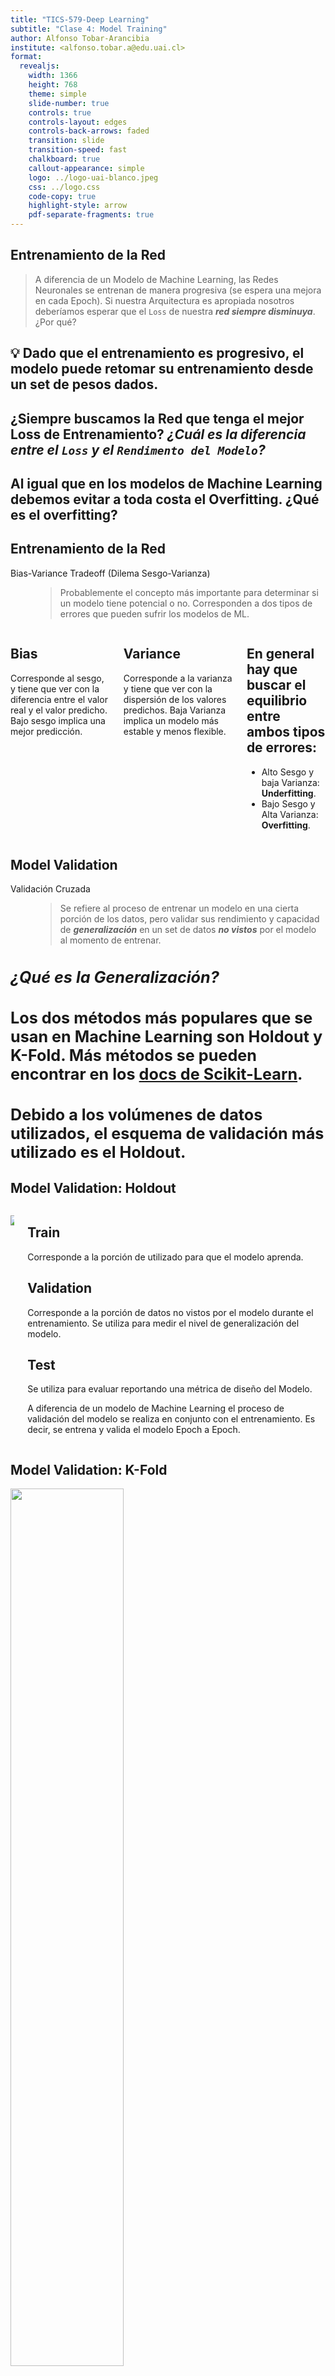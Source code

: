 ```yaml
---
title: "TICS-579-Deep Learning"
subtitle: "Clase 4: Model Training"
author: Alfonso Tobar-Arancibia
institute: <alfonso.tobar.a@edu.uai.cl>
format:
  revealjs:
    width: 1366
    height: 768
    theme: simple
    slide-number: true
    controls: true
    controls-layout: edges
    controls-back-arrows: faded
    transition: slide
    transition-speed: fast
    chalkboard: true
    callout-appearance: simple
    logo: ../logo-uai-blanco.jpeg
    css: ../logo.css
    code-copy: true
    highlight-style: arrow
    pdf-separate-fragments: true
---
```


## Entrenamiento de la Red {.smaller}


> A diferencia de un Modelo de Machine Learning, las Redes Neuronales se entrenan de manera progresiva (se espera una mejora en cada Epoch). Si nuestra Arquitectura es apropiada nosotros deberíamos esperar que el `Loss` de nuestra ***red siempre disminuya***. ¿Por qué?

:::{.callout-tip .fragment icon=false appearance="default"}
## 💡 Dado que el entrenamiento es progresivo, el modelo puede retomar su entrenamiento desde un set de pesos dados.
:::

::: {.callout-warning .fragment icon=false appearance="default"}
## **¿Siempre buscamos la Red que tenga el mejor Loss de Entrenamiento?** ***¿Cuál es la diferencia entre el `Loss` y el `Rendimento del Modelo`?***
:::

::: {.callout-important .fragment icon=false appearance="default"}
## Al igual que en los modelos de Machine Learning debemos evitar a toda costa el Overfitting. ¿Qué es el overfitting?
:::

## Entrenamiento de la Red {.smaller}

Bias-Variance Tradeoff (Dilema Sesgo-Varianza)
: > Probablemente el concepto más importante para determinar si un modelo tiene potencial o no. Corresponden a dos tipos de errores que pueden sufrir los modelos de ML. 

::: {.columns .fragment}
::: {.column .callout-note appearance="default" icon=false}
## Bias
Corresponde al sesgo, y tiene que ver con la diferencia entre el valor real y el valor predicho. Bajo sesgo implica una mejor predicción.
:::
::: {.column .callout-caution appearance="default" icon=false}
## Variance
Corresponde a la varianza y tiene que ver con la dispersión de los valores predichos. Baja Varianza implica un modelo más estable y menos flexible.
:::

::: {.callout-important .fragment appearance="default" icon=false}
## En general hay que buscar el equilibrio entre ambos tipos de errores:

* Alto Sesgo y baja Varianza: **Underfitting**. 
* Bajo Sesgo y Alta Varianza: **Overfitting**. 

:::
:::

## Model Validation {.smaller}

Validación Cruzada
: > Se refiere al proceso de entrenar un modelo en una cierta porción de los datos, pero validar sus rendimiento y capacidad de ***generalización*** en un set de datos ***no vistos*** por el modelo al momento de entrenar. 

::::{style="font-size: 120%;"}
::: {.callout-warning icon=false appearance="default" }
## ***¿Qué es la Generalización?***
:::

::: {.callout-note icon=false appearance="default" }
## Los dos métodos más populares que se usan en Machine Learning son **Holdout** y **K-Fold.** Más métodos se pueden encontrar en los [docs de Scikit-Learn](https://scikit-learn.org/stable/modules/cross_validation.html). 
:::

::: {.callout-important icon=false appearance="default" }
## Debido a los volúmenes de datos utilizados, el esquema de validación más utilizado es el **Holdout**.
:::
::::

## Model Validation: Holdout {.smaller}

::: {.columns}
::: {.column}

![](img/clase-4/data_split.png){.lightbox fig-align="center"}
:::
::: {.column}

::: {.callout-note appearance="default" icon="false"}
## **Train**
Corresponde a la porción de utilizado para que el modelo aprenda.
:::
::: {.callout-important appearance="default" icon="false"}
## **Validation**
Corresponde a la porción de datos no vistos por el modelo durante el entrenamiento. Se utiliza para medir el nivel de generalización del modelo.
:::
::: {.callout-caution appearance="default" icon="false"}
## **Test**
Se utiliza para evaluar reportando una métrica de diseño del Modelo.
:::

::: {.callout-caution}
A diferencia de un modelo de Machine Learning el proceso de validación del modelo se realiza en conjunto con el entrenamiento. Es decir, se entrena y valida el modelo Epoch a Epoch.
:::
:::
::: 

## Model Validation: K-Fold {.smaller}

![](img/clase-4/k-fold.png){.lightbox fig-align="center" width="60%"}

::: {.callout-important}
Corresponde al proceso de Holdout pero repetido $K$ veces. ***No es tan utilizado en Deep Learning debido a los altos costos computacionales***.
:::

# ¿Qué es Pytorch?

## Pytorch {.smaller}
> Es una librería de manipulación de Tensores especializada en Deep Learning. Provee principalmente, manipulación de tensores (igual que Numpy, pero en GPU), además de Autograd (calcula derivadas de manera automática).

Para poder comenzar a utilizarlo se requieren normalmente 3 imports:

```.python
import torch
import torch.nn as nn
import torch.nn.functional as F
```

::: {.callout-important appearance="default" icon=false}
## 👀
* `torch` es donde se encuentran la mayoría de funciones básicas para manipular tensores.
* `torch.nn` es donde se encuentran los módulos necesarios para poder crear redes neuronales (neural networks). Cada módulo es una clase en Python.
* `torch.nn.functional` es donde se encontrarán `utility functions` además de versiones funcionales de elementos de `torch.nn`. 
:::

::: {.callout-tip appearance="default"}
## 👀 Una versión funcional es capaz de replicar la operación de un módulo pero no tiene la capacidad de almacenar los parámetros aprendidos.
:::


## Pytorch: Modelo {.smaller}

::::{.columns}
:::{.column}
::: {.callout-caution style="font-size: 90%;" icon=false appearance="default"} 
## Una capa en Pytorch
* Son elementos importados desde `torch.nn`.
* Estos módulos deben ser instanciados para luego ser utilizados.
* Cada capa tiene guarda sus parámetros como `atributos`: 
  * `.weight.data` y `.bias.data` (para los pesos y bias respectivos).
  * **Ojo**: Pytorch utiliza los parámetros de manera transpuesta a como lo aprendimos en clases.

:::

```.python
## Ejemplo de un capa de parámetros en Pytorch
## Proyecta desde 4 dimensiones a 12 dimensiones
fc1 = nn.Linear(in_features = 4, out_features=12)

## Forward Pass:
## Calcula las activaciones de la capa
fc1(X)

```

:::{.callout-note style="font-size: 90%;" icon=false appearance="default"}
## Output: Activaciones de la capa
:::
```
```
tensor([[ 0.2620, -0.5313,  0.3907,  ..., -0.0451, -1.2113, -2.9476],
        [-1.2096, -0.2586, -0.1372,  ...,  0.1342, -1.1130, -1.4764],
        [-1.7676, -0.3754, -0.3786,  ...,  0.2964, -1.2234, -1.6176],
        ...,
        [-2.1432, -0.3500, -0.5168,  ...,  0.3048, -1.1075, -1.1932],
        [-2.6030,  0.0033, -0.6494,  ...,  0.8202, -1.6117, -1.0077],
        [ 0.1126, -0.4532,  0.3573,  ...,  0.0660, -1.0688, -2.4856]],
       grad_fn=<AddmmBackward0>)
```
:::
:::{.column}

::: {.callout-tip style="font-size: 90%;" icon=false appearance="default"} 
## Un clase en Pytorch permite crear redes más complejas y poseen 2 métodos principales:
  * Todas las clases deben heredar de `nn.Module`.

* `__init__()`:
  * Se inicializan los módulos con `super().__init__()`.
  * Se definen las capas de la red como atributos de la clase.
    * self.nombre_de_la_capa = nn.Capa(...)
    * self.funcion = nn.Funcion(...)
* `forward()`:
  * Define como se conectan las capas en el Forward Pass.

:::

```.python
class MLP(nn.Module):
  def __init__(self, in_features, out_features):
    super().__init__()
    
    ## Defincición de capas
    self.fc1 = nn.Linear(in_features, out_features)

  def forward(self,x):
    x = self.fc1(x)
    return x

model = MLP(in_features=4, out_features = 12)
model(X)
```
:::

::::

## Pytorch: Crear modelos más complejos {.smaller}

::::{.columns}

:::{.column width="60%"}

```.python
class MLP2(nn.Module):
  def __init__(self, in_features, out_features):
    super().__init__()
    self.fc1 = nn.Linear(in_features, out_features)
    self.relu = nn.ReLU(inplace = True)
    self.fc2 = nn.Linear(out_features, 1)

  def forward(self,x):
    x = self.fc1(x)
    x = self.relu(x)
    x = self.fc2(x)
    return x

class SuperMLP(nn.Module):
  def __init__(self):
    super().__init__()
    self.mlp1 = MLP(in_features=4, out_features=12)
    self.mlp2 = MLP2(in_features=12, out_features=8)
  def forward(self, x):
    x = self.mlp1(x)
    x = self.mlp2(x)
    return x

super_model = SuperMLP()
logits = super_model(X)
logits.shape
```

:::

:::{.column width="40%"}
::: {.callout-caution style="font-size: 90%;" icon=false appearance="default"} 
## Es posible combinar distintos `nn.Module` en un sólo modelo.
:::

![](img/clase-4/super_mlp.png){.lightbox fig-align="center" width="90%"}

```.python
super_model
```
```
SuperMLP(
  (mlp1): MLP(
    (fc1): Linear(in_features=4, out_features=12, bias=True)
  )
  (mlp2): MLP2(
    (fc1): Linear(in_features=12, out_features=8, bias=True)
    (relu): ReLU()
    (fc2): Linear(in_features=8, out_features=1, bias=True)
  )
)
```
:::
::::

## Pytorch: Visualización del Modelo {.smaller}

::::{.columns}

:::{.column width="55%"}
![](img/clase-4/super_mlp.png){.lightbox fig-align="center" width="90%"}
:::

:::{.column width="45%"}


```.python
super_model
```
```
SuperMLP(
  (mlp1): MLP(
    (fc1): Linear(in_features=4, out_features=12, bias=True)
  )
  (mlp2): MLP2(
    (fc1): Linear(in_features=12, out_features=8, bias=True)
    (relu): ReLU()
    (fc2): Linear(in_features=8, out_features=1, bias=True)
  )
)
```

```.python
from torchinfo import summary
summary(super_model)
```
```
=================================================================
Layer (type:depth-idx)                   Param #
=================================================================
SuperMLP                                 --
├─MLP: 1-1                               --
│    └─Linear: 2-1                       60
├─MLP2: 1-2                              --
│    └─Linear: 2-2                       104
│    └─ReLU: 2-3                         --
│    └─Linear: 2-4                       9
=================================================================
Total params: 173
Trainable params: 173
Non-trainable params: 0
=================================================================
```
:::
::::

## Pytorch: Optimizador y Loss Function {.smaller}

:::{.callout-important icon=false appearance="default"}
## Loss Function
* El `Loss Function` a utilizar le llamaremos `criterion`.
:::
```.python
criterion = nn.BCEWithLogitsLoss()
```

:::{.callout-caution icon=false appearance="default"}
## Optimizer
* El Optimizador lo llamaremos `optimizer` y se importa desde torch.optim.
* Además el optimizador debe ser instanciado junto con los parámetros del modelo y la tasa de aprendizaje `lr` (learning rate).
:::

```.python
optimizer = torch.optim.Adam(super_model.parameters(), lr = 3e-4)
```


## Pytorch: Training Loop {.smaller}


::::{.columns}
:::{.column}
```.python
loss_history = []
for e in range(epochs):
  # Definición del modo del Modelo
  super_model.train()
  optimizer.zero_grad()

  # Forward Pass
  logits = super_model(X)
  loss = criterion(logits, y)
  ## Calcula los gradientes (Backward Pass)
  loss.backward()

  # Actualización de los Pesos
  optimizer.step()

  # Log del Modelo
  loss_history.append(loss.item())
```
:::
:::{.column}
![](img/clase-4/training_loop.png){.lightbox fig-align="center"} 

:::
::::


:::{.callout-note style="font-size: 90%;" icon=false appearance="default"}
## Elementos clave del Training Loop
* Pytorch requiere fijar el Modo de la Red. Para entrenar se utiliza `model.train()`.
  * Pytorch tiene la costumbre de Acumular Gradientes. Por lo tanto, antes de cada Loop, se deben reiniciar los gradientes a cero utilizando `optimizer.zero_grad()`.
* El Forward Pass lo llamaremos con `logits = super_model(X)`. Esto permite calcular los Logits y las variables intermedias necesarias para el Backward Pass.
* El error/loss de la red lo calculamos con `loss = criterion(logits, y)`.
* El cálculo de gradientes lo llamaremos `loss.backward()`. Esto calcula los gradientes y los acumula en cada parámetro del modelo.
* El optimizador lo llamaremos `optimizer`. Y llamaremos al proceso de actualizar pesos como `optimizer.step()`.
:::

## Pytorch: Validation Loop {.smaller}

::::{.columns}
:::{.column}

```.python
loss_history = []
val_loss_history = []
for e in range(epochs):
  # Definición del modo del Modelo
  super_model.train()
  optimizer.zero_grad()

  # Forward Pass
  logits = super_model(X)
  loss = criterion(logits, y)
  ## Calcula los gradientes (Backward Pass)
  loss.backward()

  # Actualización de los Pesos
  optimizer.step()

  # Log de Entrenamiento
  loss_history.append(loss.item())

  # Validation Loop
  super_model.eval()

  # Evita cálculo de gradientes
  with torch.no_grad():
    val_logits = super_model(X_val)
    val_loss = criterion(val_logits, y_val)
    # Log de Validación
    val_loss_history.append(val_loss.item())
```

:::
:::{.column}
![](img/clase-4/validation_loop.png){.lightbox fig-align="center"} 

:::{.callout-note style="font-size: 80%;" icon=false appearance="default"}
## Elementos clave del Validation Loop
* Se debe fijar el modo del modelo a evaluación con `model.eval()`. No es necesario calcular gradientes en Validación ya que no hay actualización de parámetros.
  * `with torch.no_grad():` desactiva el cálculo de gradientes.
* El Forward Pass lo llamaremos con `val_logits = super_model(X_val)`. Esto permite calcular los Logits para poder calcular el loss de Validación.
* El error/loss de la red lo calculamos como `val_loss = criterion(val_logits, y_val)`.
:::

:::
::::

## Pytorch: Model Evaluation {.smaller}

:::{style="font-size: 75%;"}
> Nos referimos a la evaluación del modelo como la medición de la performance esperada por nuestro modelo. La Evaluación del Modelo se realiza en torno a una métrica definida a priori por el modelador. La métrica a utilizar está íntimamente ligada al problema a resolver.
:::

::: {.columns}
::: {.column}
#### Clasificación

* $Accuracy = \frac{1}{m} \sum_{i = 1}^m 1\{y_i = \hat{y_i}\}$
* $Precision = \frac{TP}{TP + FP}$
* $Recall = \frac{TP}{TP + FN}$
* $F1-Score = 2 \cdot \frac{Precision \cdot Recall}{Precision + Recall}$
:::


::: {.column}
#### Regresión
* $RMSE = \frac{1}{m} \sum_{i=1}^m (y_i-\hat{y_i})^2$
* $MAE = \frac{1}{m} \sum_{i=1}^m |y_i - \hat{y_i}|$
* $MAPE = 100 \cdot \frac{1}{m} \sum_{i=1}^m \frac{|y_i-\hat{y_i}|}{max(\epsilon,y_i)}$
* $SMAPE = \frac{2}{m} \sum_{i=1}^2 \frac{|y_i - \hat{y_i}  |}{max(|y_i + \hat{y_i}|,\epsilon)}$
:::
::: 


::: {.callout-warning icon=false appearance="default"}
## 🤓
Las métricas presentadas son las básicas para clasificación y regresión. Existen otras más específicas según el campo:

* IoU en segmentación semántica,
* MAP@k en recomendación,
* BLEU o ROUGE en NLP, etc.
* Una lista extensa puede consultarse en [Torchmetrics](https://lightning.ai/docs/torchmetrics/stable/all-metrics.html)
.
:::

## Pytorch: Training-Validation Loop + Evaluación {.smaller}

::::{.columns}
:::{.column}

```.python
loss_history, val_loss_history = [], []
train_metric_history, val_metric_history = [], []
for e in range():
  train_metric = BinaryAccuracy()
  val_metric = BinaryAccuracy()

  ## Training Loop
  super_model.train()
  optimizer.zero_grad()
  logits = super_model(X)
  loss = criterion(logits, y)
  loss.backward()
  optimizer.step()
  loss_history.append(loss.item())
  acc = train_metric(logits, y)
  train_metric_history.append(acc)
  tr_acc = train_metric.compute()

  # Validation Loop
  super_model.eval()
  with torch.no_grad():
    val_logits = super_model(X_val)
    val_loss = criterion(val_logits, y_val)
    val_loss_history.append(val_loss.item())
    acc = train_metric(val_logits, y_val)
    val_metric_history.append(acc)
    val_acc = test_metric.compute()

```

:::
:::{.column}
![](img/clase-4/val_loop_metrics.png){.lightbox fig-align="center"} 

:::{.callout-caution style="font-size: 80%;" icon=false appearance="default"}
## Elementos clave de este loop
* Adicional al cálculo de Loss se calcula alguna métrica de interés para el problema.
* Se pueden loguear cuantas métricas se deseen.
:::

:::
::::

## Monitoreo de un Modelo: Validation Curve {.smaller}


::: {.columns}
::: {.column width="60%"}
![](img/clase-4/validation_curve.png){.lightbox fig-align="center"}
:::
::: {.column width="40%"}
::: {.callout-important}
Es importante ser capaz de identificar el momento exacto en el cual el momento comienza su overfitting. Para ello se utiliza el **"Checkpointing"**. 
:::

::: {.callout-note appearance="default"}
## Checkpoint

* Corresponde a un snapshot del modelo a un cierto punto. En la **práctica** se almacenan los parámetros del **mejor modelo** y del **último Epoch**.
:::

::: {.callout-tip appearance="default"}
## EarlyStopping

* Teoricamente, una vez que la red Neuronal alcanza el punto de Overfitting ya no tiene sentido seguir el entrenamiento. Por lo tanto es posible detener el entrenamiento bajo una cierta condición.
:::
:::
::: 

## Entrenamiento Eficiente: GPU {.smaller}

La principal ventaja de frameworks como Pytorch es su ejecución en GPU, la cual ofrece una enorme capacidad de cómputo por la gran cantidad de núcleos.

:::{.callout-tip appearance="default" style="font-size: 120%;" icon=false}
## 🤓 Las GPUs usan CUDA (una variante compleja de C++), por lo que los errores suelen ser crípticos. Por ello se recomienda desarrollar en CPU y pasar a GPU solo cuando el código ya funcione correctamente y sea necesario entrenar.
:::

```.python
## Permite automáticamente reconocer si es que existe GPU en el sistema 
## y de existir lo asigna como el dispositivo de entrenamiento.
device = torch.device("cuda" if torch.cuda.is_available() else "cpu")
```
:::{.callout-note appearance="default" style="font-size: 120%;" icon=false}
## 🖥️ El código anterior es particularmente útil para plataformas como Google Colab donde se permite activar o desactivar el uso de GPU.
:::

```.python
## Fija el dispositivo de entrenamiento a CPU
device = torch.device("cpu")
```
## Entrenamiento Eficiente: Pytorch Dataset {.smaller}

Pytorch posee varias estrategias para hacer más eficiente el entrenamiento de Redes Neuronales. Dentro de las estrategias más comunes está el entrenamiento en GPU en Mini Batches.

:::{.callout-caution icon=false appearance="default"}
### Pytorch Dataset

Corresponde a una clase que hereda de `torch.utils.data.Dataset,` la cual define la forma en que se cargan los datos. Su principal ventaja es que permite realizar una carga perezosa (lazy loading), es decir, los datos se leen únicamente en el momento en que son requeridos.
:::

::::{.columns}
:::{.column}
```.python
from torch.utils.data import Dataset

class ExampleDataset(Dataset):
  def __init__(self, x,y):
    ## Convertimos a numpy arrays
    self.X = x.to_numpy()
    self.y = y.values

  def __len__(self):
    return len(self.X)

  def __getitem__(self, idx):
    return dict(
        ## Tranformarmos cada índice en Tensor de Floats.
        x=torch.from_numpy(self.X)[idx].float(),
        y=torch.from_numpy(self.y)[idx].float()
        )

train_data = ExampleDataset(X_train, y_train)
val_data = ExampleDataset(X_val, y_val)
```
:::
:::{.column}
:::{.callout-note icon=false appearance="default"}
## `__init__`: Inicializa el dataset solicitando los datos requeridos.
:::
:::{.callout-tip icon=false appearance="default"}
## `__len__`: Define como se calcula la cantidad de muestras del dataset.
:::
:::{.callout-important icon=false appearance="default"}
## `__getitem__`: Define qué devuelve el elemento $i$ del dataset. Es decir **train_data[i]** o **val_data[i]**.
:::
:::
::::

## Entrenamiento Eficiente: Pytorch Dataloader {.smaller}

:::{.callout-caution icon=false appearance="default"}
### Pytorch Dataloader

Corresponde a una clase que permite cargar los datos por batch. Además permite paralelizar la carga de datos utilizando múltiples workers y controlar aspectos como qué hacer con el último batch (si es que no es completo) o si es necesario mezclar los datos (shuffling). La instancia del Dataloader también es **lazy.**
:::

```.python
from torch.utils.data import DataLoader
train_loader=DataLoader(train_data, batch_size=32, num_workers=10, pin_memory=True, drop_last=True, shuffle=True)
val_loader=DataLoader(val_data, batch_size=32, num_workers=10, pin_memory=True, shuffle=False)
```

:::{style="font-size: 70%;"}
* **batch_size**: Tamaño del mini-batch.
* **num_workers**: Número de procesos a utilizar para cargar los datos.
* **pin_memory**: Si es True, las GPU destinan un espacio especial en memoria para acelerar la transferencia de datos.
* **drop_last**: Si es True, se descarta el último batch si no es completo.
* **shuffle**: Si es True, se mezclan los datos en cada epoch.
:::


:::{.callout-caution icon=false appearance="default"}
## Para entrenar en GPU es necesario que el modelo y los datos estén GPU. 
:::

:::{.callout-tip icon=false appearance="default"}
## Para pasar el modelo a la GPU se utiliza `super_model.to(device)`.
:::

:::{.callout-note icon=false appearance="default"}
## Para pasar los datos a la GPU se utiliza `X.to(device)` o `y.to(device)`.
:::

## Pytorch: Training-Validation Loop + Dataloader {.smaller}
 
::::{.columns}
:::{.column}
```.python
  epoch_loss=dict(train=[], val=[])
  epoch_metric=dict(train=[], val=[])
  super_model.to(device)
  for e in range(epochs):
    train_metric, val_metric = BinaryAccuracy(), BinaryAccuracy()
    batch_loss=dict(train=[], val=[])

    model.train()
    for batch in train_loader:
      X, y = batch["x"].to(device), batch["y"].to(device)
      optimizer.zero_grad()
      logits = super_model(X)
      loss = criterion(logits, y)
      loss.backward()
      acc = train_metric(logits, y)
      optimizer.step()
      batch_loss["train"].append(loss.item())

    tr_acc = train_metric.compute()
    train_epoch_loss = np.mean(batch_loss["train"])
    epoch_metric["train"].append(tr_acc)

    model.eval()
    with torch.no_grad():
      for batch in val_loader:
        X, y = batch["x"].to(device), batch["y"].to(device)
        logits = super_model(X)
        loss = criterion(logits, y)
        batch_loss["val"].append(loss.item())
        acc = val_metric(logits, y)

      val_acc = val_metric.compute()
      val_epoch_loss = np.mean(batch_loss["val"])
      epoch_metric["val"].append(val_acc)

    epoch_loss["train"].append(train_epoch_loss)
    epoch_loss["val"].append(val_epoch_loss)

```
:::
:::{.column}
:::{.callout-note style="font-size: 80%;" icon=false appearance="default"}
## 👀 Detalles clave de este loop

* Tanto para el Training Loop como para el Validation Loop se itera sobre el `DataLoader` en la GPU.
* Se definen métricas dentro de la Epoch. Las cuales serán utilizadas para calcular por batch y por epoch (utilizando `.compute()`).
* Se definen métricas separadas para entrenamiento y validación.
* Normalmente se loguean el Loss y una o más métricas por Epoch para construir las curvas de validación.
:::

:::{.callout-warning style="font-size: 80%;" appearance="default"}
## Detach
En ocasiones no es posible convertir un tensor a un valor numérico (float, int, etc) si es que el tensor requiere gradientes. En estos casos es necesario "desconectar" el tensor del grafo de cómputo utilizando `.detach()` y luego conviertiendolo a Numpy.
:::

```.python
data.detach().numpy()
```

:::
::::

## Categorical Variables: One Hot Encoding {.smaller}

Hasta ahora hemos asumido que las variables de entrada son numéricas. Pero en la práctica es muy común encontrarse con variables categóricas. En Deep Learning existen dos técnicas para lidiar con este tipo de variables: One-Hot-Encoding y el uso de Embeddings.

::::{.columns}
:::{.column}
:::{.callout-tip icon=false appearance="default"}
## 📋 One-Hot-Encoding
* Permite una representación dispersa (sparse) de las variables categóricas. Consiste en crear una columna por cada categoría, y asignar un 1 o un 0 dependiendo si la instancia pertenece o no a dicha categoría.

* Es una representación estática sin parámetros entrenables asociados.

* Genera tantas columnas/features nuevas como categorías existan en la variable original. Por lo tanto, puede generar problemas de dimensionalidad si existen muchas categorías.
:::
:::
:::{.column}
![](img/clase-4/ohe_example.png){.lightbox fig-align="center" width="90%"}
:::
::::


## Categorical Variables: Embeddings {.smaller}

::::{.columns}
:::{.column}
:::{.callout-important icon=false appearance="default"}
## 🗞️ Embeddings
* Un embedding es una representación numérica de un objeto (palabra, imagen, nodo, etc.) en un espacio vectorial de menor dimensión que captura sus características y relaciones de manera útil para un modelo de machine learning. 

* En lugar de trabajar con las categorías crudas, los **embeddings** convierten esos datos en vectores de números reales. De esta forma, objetos similares quedan representados por vectores cercanos.

* Los vectores son aprendidos por el modelo durante el entrenamiento, de tal manera que la representación aprendida es la optima para el problema específico a resolver. Es decir, agrega parámetros entrenables al modelo.
:::

:::
:::{.column}
![](img/clase-4/emb_example.png){.lightbox fig-align="center"}
:::

::::

## Aplicación en Pytorch {.smaller}


::::{.columns}
:::{.column}

:::{.callout-important icon=false appearance="default"}
## One Hot Encoding
Se puede utilizar directamente en Pytorch utilizando `F.one_hot()`. En general esto se hace fuera del modelo y no es una capa entrenable.
:::


:::{.callout-warning icon=false appearance="default"}
## Embedding
Este caso sí es una capa entrenable y se aplica en Pytorch como una capa más del modelo utilizando `nn.Embedding()`.
:::

```.python
nn.Embedding(num_embeddings, embedding_dim)
```
* **num_embeddings**: Corresponde al número de categórías.
* **embedding_dim**: El número de dimensiones en el cual se quiere representar.



:::
:::{.column}
![](img/clase-4/embedding_net_example.png){.lightbox fig-align="center" width="80%"}

:::{.callout-tip icon=false appearance="default"}
## 🤓 Projection Layer
En algunos casos se agrega una Projection Layer (capa lineal) en las variables numéricas a una nueva dimensión (Esto ya que el Embedding lleva a las variables categóricas a una dimensión diferente). Esto permite que el modelo aprenda una representación conjunta de las variables numéricas y categóricas. Luego las capas de proyección y embedding se concatenan y se pasan a las capas siguientes.
:::
:::
::::



## Embedding: Ejemplo {.smaller}

::::{.columns}
:::{.column}

$$e=Emb(X)$$
$$\phi1 = e \cdot W1$$
$$Z = \phi_1 = + 1_m b^T$$
$$p = \sigma(Z)$$
$$L = \frac{-1}{m}\left[y^T log(p) + (1-y)^T log(1-p)\right]$$

:::{.callout-warning icon=false appearance="default"}
## 🤓 No haremos la derivación completa, sólo nos enfocaremos en el Gradiente del Embedding.
:::


:::
:::{.column}
![](img/clase-4/emb_graph.png){.lightbox fig-align="center"}
:::
::::

## Embedding: Ejemplo {.smaller}

$$\frac{\partial L}{\partial Z} = \frac{1}{m} \cdot [p - y]$$
$$\frac{\partial L}{\partial \phi_1} = \frac{1}{m} \cdot [p - y]$$
$$\frac{\partial L}{\partial e} = \frac{\partial L}{\partial \phi_1} \cdot \frac{\partial \phi_1}{\partial e}= \frac{1}{m}[p-y] \cdot W_1^T $$
$$\frac{\partial}{\partial E} = \frac{\partial L}{\partial e} \cdot \frac{\partial e}{\partial E} = \frac{1}{m} [p-y] \cdot W_1^T \cdot \frac{\partial e}{\partial E}$$

:::{.callout-note icon=false appearance="default"}
## ¿Cuánto vale $\frac{\partial e}{\partial E}$?

$$\frac{\partial e}{\partial E} = S^T$$

Donde $S$ es es la matriz One-Hot-Encoding de tamaño $m \times C$ donde C es el número de categorías.
:::

## Embedding: Ejemplo Numérico {.smaller}


::::{.columns}
:::{.column width="30%"}
![](img/clase-4/data_emb.png){.lightbox fig-align="center"}

:::

:::{.column width="30%"}

![](img/clase-4/emb_matrix.png){.lightbox fig-align="center"}

$$
e = \begin{bmatrix}
0.1000 & 0.2000 & 0.3000 \\
0.4000 & 0.0000 & -0.1000 \\
0.2000 & -0.2000 & 0.1000 \\
0.4000 & 0.0000 & -0.1000
\end{bmatrix}
$$

:::
:::{.column width="40%"}

![](img/clase-4/one_hot_matrix){.lightbox fig-align="center"}

:::
::::

## Embedding: Ejemplo Numérico {.smaller}

::::{.columns}
:::{.column width="30%"}

$$
\phi_1 = \begin{bmatrix}
0.0300 \\
0.1900 \\
0.1600 \\
0.1900
\end{bmatrix}
$$

$$
Z = \begin{bmatrix}
0.1300 \\
0.2900 \\
0.2600 \\
0.2900
\end{bmatrix}
$$

$$
p = \begin{bmatrix}
0.5325 \\
0.5720 \\
0.5646 \\
0.5720
\end{bmatrix}
$$

:::
:::{.column .fragment width="70%"}

$$
\begin{align}
\frac{\partial L}{\partial E} &= \frac{1}{m} S^T \cdot [p - y] \cdot W_1^T\\
&= \frac{1}{4} \cdot 
\begin{bmatrix}
1 & 0 & 0 & 0 \\
0 & 0 & 0 & 0 \\
0 & 0 & 0 & 0 \\
0 & 1 & 0 & 1 \\
0 & 0 & 1 & 0
\end{bmatrix} \cdot
\left[\begin{bmatrix}
0.5325 \\
0.5720 \\
0.5646 \\
0.5720
\end{bmatrix} -
\begin{bmatrix}
1.0 \\
0.0 \\
1.0 \\
0.0
\end{bmatrix}
\right] \cdot \begin{bmatrix}
0.5 & -0.25 & 0.1
\end{bmatrix}\\
&=\begin{bmatrix}
-0.0584 & 0.0292 & -0.0117 \\
0.0000 & -0.0000 & 0.0000 \\
0.0000 & -0.0000 & 0.0000 \\
0.1430 & -0.0715 & 0.0286 \\
-0.0544 & 0.0272 & -0.0109
\end{bmatrix}
\end{align}
$$
:::
::::


# 🎊 Estamos listos para entrenar Redes Neuronales 🎊

::: {.footer}
<p xmlns:cc="http://creativecommons.org/ns#" xmlns:dct="http://purl.org/dc/terms/"><span property="dct:title">Tics-579 Deep Learning</span> por Alfonso Tobar-Arancibia está licenciado bajo <a href="http://creativecommons.org/licenses/by-nc-sa/4.0/?ref=chooser-v1" target="_blank" rel="license noopener noreferrer" style="display:inline-block;">CC BY-NC-SA 4.0

<img style="height:22px!important;margin-left:3px;vertical-align:text-bottom;" src="https://mirrors.creativecommons.org/presskit/icons/cc.svg?ref=chooser-v1"><img style="height:22px!important;margin-left:3px;vertical-align:text-bottom;" src="https://mirrors.creativecommons.org/presskit/icons/by.svg?ref=chooser-v1"><img style="height:22px!important;margin-left:3px;vertical-align:text-bottom;" src="https://mirrors.creativecommons.org/presskit/icons/nc.svg?ref=chooser-v1"><img style="height:22px!important;margin-left:3px;vertical-align:text-bottom;" src="https://mirrors.creativecommons.org/presskit/icons/sa.svg?ref=chooser-v1"></a></p>
:::
